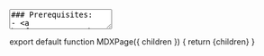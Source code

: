 
<TextArea>
### Prerequisites:
- <a href="/vexexp/python-basics">Python: Basics</a>
{/* - <a href="/vexexp/psuedo-code-intro">Pseudocode Intro</a> */}

<br />
<br />
# What is a Function?
A function is a block of code we give a name, that only runs when we tell it to, and only has the data we give it. Functions can return data
during or at the end of their execution. 

Oftentimes we will write code that is frequently repeated, widly useful, or that we write to help us do something else. Functions allow us to
give that code a name, and focus on where or how we use it.

## Functions Intro
A function needs to be defined *somewhere* for us to use it, because the computer needs to know what to do whenever we use it. Some functions,
such as ```print``` or ```input``` are given to us by Python. A function will usually consist of a **name**, a set of **parameters** (this
can be empty), and some **code**. We decide the **name** of a function, it's **parameters**, and its **code**.

We refer to defining or creating functions as "declaration". In python functions are *declared* using the ```def``` keyword followed by the
name of the function. Once we have the name, we place the set of parameters within a pair of parentheses. Parameters are the names of the
variables we want the function to accept. A parameter can only be used within the function it was declared with. After that, any code within
the *scope* of the function definition becomes the function's code. Python uses indentation to determine scope. 

We refer to using a function as "calling" it, and we *call* functions by using the function's name followed by the parameters we want to give
it enclosed in parentheses. If we have no parameters, the parentheses remain empty. We call filling in a function's parameters "passing" the
function values. When a function is called, we leave whatever section of code called it and go to the function's definition. When the function
finishes, any data returned gets placed in the spot it was called from.

## Functions in Python
Here's an example function in Python:

<PythonScriptRenderer
    code={`def my_function():
    print("Isn't this cool?")`}
    tooltips={tooltipConfig}
    theme="dark"
    showLineNumbers={true}
    copyButton={true}
    className="mb-6"
/>

In this example the function name is ```my_function```, the list of parameters is empty, and the code is a single print statement. Let's call
the function and see its output.

Output:
<Terminal>
Isn't this cool?
</Terminal>

Our output was pretty simple. Let's add a parameter:

<PythonScriptRenderer
    code={`def my_function(startMessage):
    print(startMessage)
    print("Isn't this cool?")`}
    tooltips={tooltipConfig}
    theme="dark"
    showLineNumbers={true}
    copyButton={true}
    className="mb-6"
/>

Now let's call this function and pass it a parameter, then follow what happens. 

<PythonScriptRenderer
    code={`def my_function(startMessage):
    print(startMessage)
    print("Isn't this cool?")

my_function("I can make sandwiches!")`}
    tooltips={tooltipConfig}
    theme="dark"
    showLineNumbers={true}
    copyButton={true}
    className="mb-6"
/>

Output:
<Terminal>
I can make sandwiches!
Isn't this cool?
</Terminal>

Python reads the file from top to bottom. The function definition does get "run", but it doesn't do anything unless we call it so nothing
actually happens. On line 5, we call the function. Python goes back to line 1, and sets ```startMessage``` to "I can make sandwiches!".
Then, it runs the code inside of ```my_function``` - printing ```startMessage``` and then printing "Isn't this cool?". 

## Returning from Functions in Python
So we can make a basic function, and throw some code in it, but what if we want to perform some operation that produces data? Like a
calculation or checking the status of a device? How would we return this data?

In Python, as most other languages, we use the ```return``` keyword. The ```return``` keyword is provided by python and can only be used
within the scope of a Python function. If the Python interpreter ever goes to a line with the ```return``` keyword, it will exit the function
from that position, and return to where the function was called with whatever value that follows the return function. Let's make a function to
multiply a list of numbers, and try and see what the value returns as:

<PythonScriptRenderer
    code={`def multiply_list(our_list):
    value = 1
    for number in our_list:
        value = value * number
    return value`}
    tooltips={tooltipConfig}
    theme="dark"
    showLineNumbers={true}
    copyButton={true}
    className="mb-6"
/>

Now test this function!

<PythonScriptRenderer
    code={`def multiply_list(our_list):
    value = 1
    for number in our_list:
        value = value * number
    return value

number_list = [4, 5, 2, 6, 4, 5]
multiply_list(number_list)`}
    tooltips={tooltipConfig}
    theme="dark"
    showLineNumbers={true}
    copyButton={true}
    className="mb-6"
/>

You'll notice that this code doesn't actually give you any result, or print anything out. This is because of how ```return``` works. The
return value basically substitutes the call to the function, so if we don't do something with that value Python just ignores it the same way
it would ignore any other number. Let's print it out:

<PythonScriptRenderer
    code={`def multiply_list(our_list):
    value = 1
    for number in our_list:
        value = value * number
    return value

number_list = [4, 5, 2, 6, 4, 5]
print(multiply_list(number_list)) # This becomes "print(4800)" after the function ends`}
    tooltips={tooltipConfig}
    theme="dark"
    showLineNumbers={true}
    copyButton={true}
    className="mb-6"
/>

Output:
<Terminal>
4800
</Terminal>

Now it's working as we would expect. It's worth noting that you can return from a function at any point, stopping the function from running.

## What *are* Functions?
So you know how you can use functions, and how to write them, but what actually *is* a function? A function is actually just the location of
its code. When Python, or any other language, sees a function declaration it stores that code separately and waits for us to call it. 

This means that a function's name is actually just a variable with its address. What that means is that if we don't call a function, we can
store it in a variable, copy it, or change it. Let's see an example:

<PythonScriptRenderer
    code={`def multiply_list(our_list):
    value = 1
    for number in our_list:
        value = value * number
    return value

number_list = [4, 5, 2, 6, 4, 5]
a = multiply_list # set "a" equal to the address of "multiply_list"

print(a(number_list))`}
    tooltips={tooltipConfig}
    theme="dark"
    showLineNumbers={true}
    copyButton={true}
    className="mb-6"
/>

Output:
<Terminal>
4800
</Terminal>

This is why it's important that we actually call functions, and why we can't just ignore the parentheses if we have no parameters. 

## Scope & Functions
As we explained earlier, scope is the area to which stuff belongs, but there is a separate scope for code and data. The scope of code
determines the movement of the execution line through our control flow. So for instance, the code under an if statement isn't in the scope of
the rest of the program. But the data will be, so if we create a variable within an if-statement, it will remain in existence. 

<PythonScriptRenderer
    code={`print("Main scope")

if True:
    a = "If Scope"
    print(a)

print(a) # we can still use a`}
    tooltips={tooltipConfig}
    theme="dark"
    showLineNumbers={true}
    copyButton={true}
    className="mb-6"
/>

Output:
<Terminal>
Main scope
If Scope
If Scope
</Terminal>

This is not always the case with data. Functions have their own scope for both data and code, so something like this will error out:

<PythonScriptRenderer
    code={`print("Main scope")

def example():
    a = "If Scope"
    print(a)

example()

print(a)`}
    tooltips={tooltipConfig}
    theme="dark"
    showLineNumbers={true}
    copyButton={true}
    className="mb-6"
/>

Output:
<Terminal>
{`Main scope
If Scope
Traceback (most recent call last):
  File "c:\\Users\\waltba04\\Desktop\\test.py", line 9, in <module>
    print(a)
          ^ 
NameError: name 'a' is not defined`}
</Terminal>

<br />
We can move something out of the function's scope (or make sure a function can see it) by using the ```global``` keyword. Global adds
something to the scope for everything, but it can be dangerous as it might override other variables being used inside functions. Example:

<PythonScriptRenderer
    code={`print("Main scope")

def example():
    global a
    a = "Global Scope"
    print(a)

example()

print(a)`}
    tooltips={tooltipConfig}
    theme="dark"
    showLineNumbers={true}
    copyButton={true}
    className="mb-6"
/>

Output:
<Terminal>
Main scope
Global Scope
Global Scope
</Terminal>

<br />
When do we use functions? We want to use functions when they make code easier to understand, quicker to write, easier to debug, or allow us to
make things more modular. 

For example, we might have some code that looks like this:

```
set var_a to 10
set var_b to 8
set var_c to square_root(var_a*var_a + var_b*var_b)
```
<br />
This is an implementation of the Pythagorean Theorem. First, notice that there's some functions already present. We didn't write the code for
```square_root```, but we can use it. Now, if we needed to perform this operation a lot, for instance we were calculating a lot of triangles,
this code could quickly become messy. For example what if we wanted the perimeter of a triangle, made out of triangles?

![image](https://github.com/user-attachments/assets/dc865078-7e2a-446e-89a0-abed2f7fa451 "One big shape made out of several triangles")

If we wanted to calculate this, we would first need to identify our sides and their lengths, then calculate each side of the red triangle, and
then add them. Let's do that.

```
set var_a to 2.79
set var_b to 4.21
set side_1 to square_root(var_a*var_a + var_b*var_b)

set var_c to 7.78
set var_d to 4.62
set side_2 to square_root(var_c*var_c + var_b*var_d)

set var_e to 1.8
set var_f to 3.14
set side_3 to square_root(var_e*var_e + var_f*var_f)

set perimeter to side_1 + side_2 + side_3
print perimeter
```

<br />
Reading this, it's messy. We have repeated the code several times, and every time we do that there's a chance we mess it up. In fact, there's
a bug in this example code! Try and find it by reading the code. 

<br />
Now, let's replace that with a function and see the difference:

```
define pythagorean_theorem(var_1, var_2)
    return square_root(var_1*var_1 + var_2*var_2)

set side_1 to pythagorean_theorem(2.79, 4.21)
set side_2 to pythagorean_theorem(7.78, 4.62)
set side_3 to pythagorean_theorem(1.8, 3.14)

set perimeter to side_1 + side_2 + side_3
print perimeter
```

<br />
Now the code is shorter and simpler, and if there *was* an error in the function we would only need to check and fix it in one place.

<br />
# Function Summary
So with that we have a very quick introduction to functions in Python! Functions can enable us to have sleek and maintainable code, while
reducing errors and writing time.

## Notes
- Functions only run when called
- Functions allow us to re-use code, reducing errors and making things easier
- Functions can accept and return data
- Functions have a **name**, set of **parameters**, and **code**
- Functions can be passed as variables

<br />
# Links and Further Reading
 - [https://www.w3schools.com/python/python_functions.asp](https://www.w3schools.com/python/python_functions.asp)
 - [https://docs.python.org/3.11/tutorial/controlflow.html#defining-functions](https://docs.python.org/3.11/tutorial/controlflow.html#defining-functions)
</TextArea>

export default function MDXPage({ children }) {
  return <MdxLayout>{children}</MdxLayout>
}